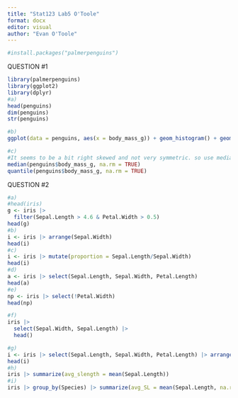 ```yaml
---
title: "Stat123 Lab5 O'Toole"
format: docx
editor: visual
author: "Evan O'Toole"
---
```


```r
#install.packages("palmerpenguins")
```

QUESTION #1

```r
library(palmerpenguins)
library(ggplot2)
library(dplyr)
#a)
head(penguins)
dim(penguins)
str(penguins)

#b)
ggplot(data = penguins, aes(x = body_mass_g)) + geom_histogram() + geom_vline(xintercept = mean(penguins$body_mass_g, na.rm = TRUE), linetype = "dashed", linewidth = 1.0) + ggtitle("Histogram of penguins weights and the mean")

#c)
#It seems to be a bit right skewed and not very symmetric. so use median and 
median(penguins$body_mass_g, na.rm = TRUE)
quantile(penguins$body_mass_g, na.rm = TRUE)
```

QUESTION #2

```r
#a)
#head(iris)
g <- iris |> 
  filter(Sepal.Length > 4.6 & Petal.Width > 0.5)
head(g)
#b)
i <- iris |> arrange(Sepal.Width)
head(i)
#c) 
i <- iris |> mutate(proportion = Sepal.Length/Sepal.Width)
head(i)
#d)
a <- iris |> select(Sepal.Length, Sepal.Width, Petal.Length)
head(a)
#e)
np <- iris |> select(!Petal.Width)
head(np)

#f)
iris |> 
  select(Sepal.Width, Sepal.Length) |> 
  head()

#g)
i <- iris |> select(Sepal.Length, Sepal.Width, Petal.Length) |> arrange(Sepal.Length) |> arrange(Sepal.Width)
head(i)
#h)
iris |> summarize(avg_slength = mean(Sepal.Length))
#i)
iris |> group_by(Species) |> summarize(avg_SL = mean(Sepal.Length, na.rm = TRUE), max_SL = max(Sepal.Length, na.rm = TRUE), min_SL = min(Sepal.Length, na.rm = TRUE))
```
